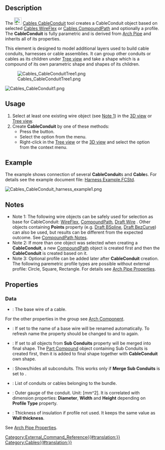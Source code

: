 <languages/>

{{Docnav
|[[Cables_Cable|Cable]]
|[[Cables_CableBox|CableBox]]
|[[Cables_Workbench|Cables]]
|IconL=Cables_Cable.svg
|IconR=Cables_CableBox.svg
|IconC=Cables_workbench_icon.svg
}}

{{GuiCommand
|Name=Cables CableConduit
|MenuLocation=Cables → CableConduit
|Workbenches=[[Cables_Workbench|Cables]]
|Shortcut={{KEY|C}} {{KEY|D}}
|Version=0.2.0
|SeeAlso=[[Cables_WireFlex]]
}}

==Description==

The [[Image:Cables_CableConduit.svg|24px]] [[Cables CableConduit]] tool creates a CableConduit object based on selected [[Cables_WireFlex|Cables WireFlex]]
or [[Cables_CompoundPath|Cables CompoundPath]] and optionally a profile. The '''CableConduit''' is fully parametric and is derived from [[Arch_Pipe|Arch Pipe]] and inherits all of its properties.

This element is designed to model additional layers used to build cable conduits, harnesses or cable assemblies. It can group other conduits or cables as its children under [[Tree_view|Tree view]] and take a shape which is a compound of its own parametric shape and shapes of its children.

[[File:Cables_CableConduitTree1.png]]


[[File:Cables_CableConduit1.png]]
{{Caption|Two sets of CableConduits (MC1, MC2):<br/>MC1 conduit includes two other conduits C1, C2 and cable CB1.<br/>MC2 conduit includes conduit C3 and cable CB2.}}

==Usage==

# Select at least one existing wire object (see [[#Notes|Note 1]]) in the [[3D_view|3D view]] or [[Tree_view|Tree view]].
# Create '''CableConduit''' by one of these methods:
#* Press the {{Button|[[File:Cables_CableConduit.svg|16px]] [[Cables_CableConduit|CableConduit]]}} button.
#* Select the {{MenuCommand|Cables → [[File:Cables_CableConduit.svg|16px]] CableConduit}} option from the menu.
#* Right-click in the [[Tree_view|Tree view]] or the [[3D_view|3D view]] and select the  {{MenuCommand|Cables → [[File:Cables_CableConduit.svg|16px]] CableConduit}} option from the context menu.

==Example==

The example shows connection of several '''CableConduit'''s and '''Cable'''s. For details see the example document file: [https://github.com/sargo-devel/Cables/blob/master/examples/Harness%20examples/Harness%20Example.FCStd Harness Example.FCStd].

[[File:Cables_CableConduit_harness_example1.png]]
{{Caption|Example usage of CableConduit}}

==Notes==

* Note 1: The following wire objects can be safely used for selection as base for CableConduit: [[Cables_WireFlex|WireFlex]], [[Cables_CompoundPath|CompoundPath]], [[Draft_Wire|Draft Wire]] . Other objects containing '''Points''' property (e.g. [[Draft_BSpline|Draft BSpline]], [[Draft_BezCurve|Draft BezCurve]]) can also be used, but results can be different from the expected outcome. See [[Cables_CompoundPath#Notes|CompoundPath Notes]].
* Note 2: If more than one object was selected when creating a '''CableConduit''', a new [[Cables_CompoundPath|CompoundPath]] object is created first and then the '''CableConduit''' is created based on it.
* Note 3: Optional profile can be added later after '''CableConduit''' creation. The following paremetric profile types are possible without external profile: Circle, Square, Rectangle. For details see [[Arch_Pipe#Properties|Arch Pipe Properties]].

==Properties==

===Data===

{{TitleProperty|Component}}

* {{PropertyData|Base|Link}}: The base wire of a cable.

For the other properties in the group see [[Arch_Component#Properties|Arch Component]].

{{TitleProperty|Conduit}}

* {{PropertyData|Auto Label Base|Bool}}: If set to {{Value|true}} the name of a base wire will be renamed automatically. To refresh name the property should be changed to {{Value|false}} and to {{Value|true}} again.
* {{PropertyData|Merge Sub Conduits|Bool}}: If set to {{Value|true}} all objects from '''Sub Conduits''' property will be merged into final shape. The [[Part_Compound|Part Compound]] object containing Sub Conduits is created first, then it is added to final shape together with '''CableConduit''' own shape.
* {{PropertyData|Show Sub Conduits|Bool}}: Shows/hides all subconduits. This works only if '''Merge Sub Conduits''' is set to {{Value|true}}.
* {{PropertyData|Sub Conduits|Link List}}: List of conduits or cables belonging to the bundle.

{{TitleProperty|Conduit Dimensions}}

* {{PropertyData|Gauge|Float}}: Outer gauge of the conduit. Unit: [mm^2]. It is correlated with dimension properties: '''Diameter''', '''Width''' and '''Height''' depending on '''Profile Type''' property.
* {{PropertyData|Insulation Thickness|Length}}: Thickness of insulation if profile not used. It keeps the same value as '''Wall thickness'''.

{{TitleProperty|Pipe}}

See [[Arch_Pipe#Properties|Arch Pipe Properties]].


{{Docnav
|[[Cables_Cable|Cable]]
|[[Cables_CableBox|CableBox]]
|[[Cables_Workbench|Cables]]
|IconL=Cables_Cable.svg
|IconR=Cables_CableBox.svg
|IconC=Cables_workbench_icon.svg
}}

[[Category:External_Command_Reference{{#translation:}}]]
[[Category:Cables{{#translation:}}]]